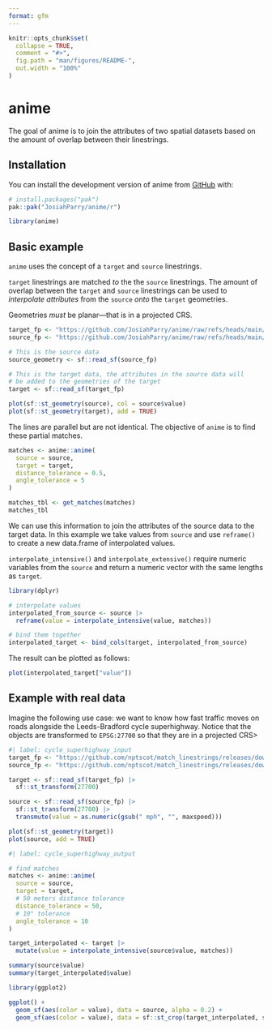 ```yaml
---
format: gfm
---
```


<!-- README.md is generated from README.qmd. Please edit that file -->

```r
knitr::opts_chunk$set(
  collapse = TRUE,
  comment = "#>",
  fig.path = "man/figures/README-",
  out.width = "100%"
)
```

# anime

<!-- badges: start -->
<!-- badges: end -->

The goal of anime is to join the attributes of two spatial datasets based on the amount of overlap between their linestrings.

## Installation

You can install the development version of anime from [GitHub](https://github.com/) with:

``` r
# install.packages("pak")
pak::pak("JosiahParry/anime/r")
```

```r
library(anime)
```

## Basic example

`anime` uses the concept of a `target` and `source` linestrings. 

`target` linestrings are matched _to_ the the `source` linestrings. The amount of overlap between the `target` and `source` linestrings can be used to _interpolate attributes_ from the `source` _onto_ the `target` geometries.


:::{.callout-important}
Geometries _must_ be planar—that is in a projected CRS.
:::

```r
target_fp <- "https://github.com/JosiahParry/anime/raw/refs/heads/main/r/data-raw/geojson/x_negative.geojson"
source_fp <- "https://github.com/JosiahParry/anime/raw/refs/heads/main/r/data-raw/geojson/y_negative.geojson"

# This is the source data
source_geometry <- sf::read_sf(source_fp) 

# This is the target data, the attributes in the source data will 
# be added to the geometries of the target
target <- sf::read_sf(target_fp) 

plot(sf::st_geometry(source), col = source$value)
plot(sf::st_geometry(target), add = TRUE)
```

The lines are parallel but are not identical. The objective of `anime` is to find these partial matches.

```r
matches <- anime::anime(
  source = source,
  target = target,
  distance_tolerance = 0.5,
  angle_tolerance = 5
)

matches_tbl <- get_matches(matches)
matches_tbl
```



We can use this information to join the attributes of the source data to the target data. In this example we take values from `source` and use `reframe()` to create a new data.frame of interpolated values.

:::{.callout-note}
`interpolate_intensive()` and `interpolate_extensive()` require numeric variables from the `source` and return a numeric vector with the same lengths as `target`.
:::

```r
library(dplyr)

# interpolate values
interpolated_from_source <- source |> 
  reframe(value = interpolate_intensive(value, matches))

# bind them together
interpolated_target <- bind_cols(target, interpolated_from_source)
```

The result can be plotted as follows:

```r
plot(interpolated_target["value"])
```

## Example with real data

Imagine the following use case: we want to know how fast traffic moves on roads alongside the Leeds-Bradford cycle superhighway. Notice that the objects are transformed to `EPSG:27700` so that they are in a projected CRS>

```r
#| label: cycle_superhighway_input
target_fp <- "https://github.com/nptscot/match_linestrings/releases/download/v0.1/leeds_bradford_cycle_superhighway_linestrings.geojson"
source_fp <- "https://github.com/nptscot/match_linestrings/releases/download/v0.1/leeds_transport_network_near_superhighway.geojson"

target <- sf::read_sf(target_fp) |>
  sf::st_transform(27700)

source <- sf::read_sf(source_fp) |>
  sf::st_transform(27700) |>
  transmute(value = as.numeric(gsub(" mph", "", maxspeed))) 

plot(sf::st_geometry(target))
plot(source, add = TRUE)
```


```r
#| label: cycle_superhighway_output

# find matches
matches <- anime::anime(
  source = source,
  target = target,
  # 50 meters distance tolerance 
  distance_tolerance = 50,
  # 10° tolerance 
  angle_tolerance = 10
)

target_interpolated <- target |> 
  mutate(value = interpolate_intensive(source$value, matches))

summary(source$value)
summary(target_interpolated$value)
```

```r
library(ggplot2)

ggplot() +
  geom_sf(aes(color = value), data = source, alpha = 0.2) +
  geom_sf(aes(color = value), data = sf::st_crop(target_interpolated, sf::st_bbox(source)))
```


